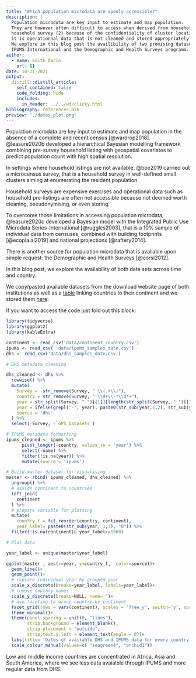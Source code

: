 ```yaml
---
title: "Which population microdata are openly accessible?"
description: |
  Population microdata are key input to estimate and map population. 
  They are however often difficult to access when derived from household survey pre-listings: (1) because of the limited number of
  household survey (2) because of the confidentiality of cluster locations (3) because 
  it is operationnal data that is not cleaned and stored appropriately for reuse.
  We explore in this blog post the availibility of two promising datasets for population modelling:
  IPUMS-International and the Demographic and Health Surveys programm.
author:
  - name: Edith Darin
    url: {}
date: 10-21-2021
output:
  distill::distill_article:
    self_contained: false
    code_folding: hide
    includes:
      in_header: ../../wd/clicky.html
bibliography: references.bib
preview: './dates_plot.png'
---
```


Population microdata are key input to estimate and map population in the 
absence of a complete and recent census [@wardrop2018]. @leasure2020b developed 
a hierarchical Bayesian modelling framework combining pre-survey household listing 
with geospatial covariates to predict population count with high spatial resolution.

In settings where household listings are not available,
@boo2019 carried out a microcensus survey, 
that is a household survey in well-defined small clusters aiming at 
enumerating the resident population.

Household surveys are expensive exercises and operational data such as 
household pre-listings are often not accessible because not deemed worth cleaning, pseudonymising, or even storing.

To overcome those limitations in accessing population microdata, @leasure2020c developed a Bayesian model with the Integrated Public Use Microdata
Series-International [@ruggles2003], that is a 10% sample of individual data from censuses, combined with building footprints [@ecopia.ai2019] and national projections [@raftery2014].

There is another source for population microdata that is available upon simple request: the Demographic and Health Surveys [@corsi2012].

In this blog post, we explore the availability of both data sets across time and country.

We copy/pasted available datasets from the download website page of both 
institutions as well as a 
[table](https://github.com/dbouquin/IS_608/blob/master/NanosatDB_munging/Countries-Continents.csv) 
linking countries to their continent and we stored them 
[here](https://github.com/edarin/thatsme/tree/main/_posts/2021-10-21-which-population-microdata-can-we-openly-access/data):

If you want to access the code just fold out this block:

```r

library(tidyverse)
library(ggplot2)
library(kableExtra)

continent <- read_csv('data/continent_country.csv')
ipums <- read_csv( 'data/ipums_samples_date.csv')
dhs <- read_csv('data/dhs_samples_date.csv')

# DHS metadata cleaning

dhs_cleaned <- dhs %>% 
  rowwise() %>% 
  mutate(
    Survey =  str_remove(Survey, " \\(.+\\)"),
    country = str_remove(Survey, " \\d+\\-*\\d*+"),
    year = str_split(Survey, " ")[[1]][length(str_split(Survey, " ")[[1]])],
    year = ifelse(grepl("-", year), paste0(str_sub(year,1,2), str_sub(year, -2,-1)), year),
    source = 'dhs'
  ) %>% 
  select(-Survey, -`GPS Datasets`)

# IPUMS metadata formatting
ipums_cleaned <- ipums %>% 
      pivot_longer(-country, values_to = 'year') %>% 
      select(-name) %>% 
      filter(!is.na(year)) %>% 
      mutate(source = 'ipums')

# Build master dataset for visualising
master <- rbind( ipums_cleaned, dhs_cleaned) %>% 
  ungroup() %>% 
  # assign continent to countries
  left_join(
    continent
  ) %>% 
  # prepare variable for plotting
  mutate(
    country_f = fct_reorder(country, continent),
    year_label= paste0(str_sub(year, 1,3), "0")) %>% 
  filter(!is.na(continent)& year_label>=1960) 

# Plot data

year_label <- unique(master$year_label)

ggplot(master , aes(x=year, y=country_f,  color=source))+
  geom_line()+
  geom_point()+
  # replace individual year by grouped year
  scale_x_discrete(breaks=year_label, labels=year_label)+
  # remove coutnry names
  scale_y_discrete(breaks=NULL, name='')+
  # use faceting to group country by continent
  facet_grid(rows = vars(continent), scales = "free_y", switch='y', space = "free_y") +
  theme_minimal()+
  theme(panel.spacing = unit(0, "lines"), 
        strip.background = element_blank(),
        strip.placement = "outside",
        strip.text.y.left = element_text(angle = 0))+
  labs(title= 'Dates of available DHS and IPUMS data for every country')+
  scale_colour_manual(values=c( "seagreen4", "orchid1"))
```

Low and middle income countries are concentrated in Africa, Asia and South America, 
where we see less data avaialble through IPUMS and more regular data from DHS. 
